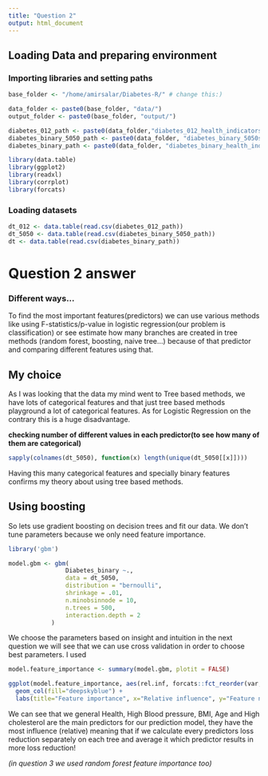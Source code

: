 ```yaml
---
title: "Question 2"
output: html_document
---
```

## Loading Data and preparing environment

### Importing libraries and setting paths
```r
base_folder <- "/home/amirsalar/Diabetes-R/" # change this:)

data_folder <- paste0(base_folder, "data/")
output_folder <- paste0(base_folder, "output/")

diabetes_012_path <- paste0(data_folder,"diabetes_012_health_indicators_BRFSS2015.csv")
diabetes_binary_5050_path <- paste0(data_folder, "diabetes_binary_5050split_health_indicators_BRFSS2015.csv")
diabetes_binary_path <- paste0(data_folder, "diabetes_binary_health_indicators_BRFSS2015.csv")

library(data.table)
library(ggplot2)
library(readxl)
library(corrplot)
library(forcats)
```
### Loading datasets
```r
dt_012 <- data.table(read.csv(diabetes_012_path))
dt_5050 <- data.table(read.csv(diabetes_binary_5050_path))
dt <- data.table(read.csv(diabetes_binary_path))
```

# Question 2 answer

### Different ways...
To find the most important features(predictors) we can use various methods like using F-statistics/p-value in logistic regression(our problem is classification) or see estimate how many branches are created in tree methods (random forest, boosting, naive tree...) because of that predictor and comparing different features using that.

## My choice

As I was looking that the data my mind went to Tree based methods, we have lots of categorical features and that just tree based methods playground a lot of categorical features. As for Logistic Regression on the contrary this is a huge disadvantage.


**checking number of different values in each predictor(to see how many of them are categorical)**
```r
sapply(colnames(dt_5050), function(x) length(unique(dt_5050[[x]])))
```
Having this many categorical features and specially binary features confirms my theory about using tree based methods.

## Using boosting

So lets use gradient boosting on decision trees and fit our data.
We don't tune parameters because we only need feature importance.


```r
library('gbm')

model.gbm <- gbm(
                Diabetes_binary ~.,
                data = dt_5050,
                distribution = "bernoulli",
                shrinkage = .01,
                n.minobsinnode = 10,
                n.trees = 500,
                interaction.depth = 2
            )


```

We choose the parameters based on insight and intuition in the next question we will see that we can use cross validation in order to choose best parameters.
I used
```r

model.feature_importance <- summary(model.gbm, plotit = FALSE)

ggplot(model.feature_importance, aes(rel.inf, forcats::fct_reorder(var, rel.inf))) +
  geom_col(fill="deepskyblue") +
  labs(title="Feature importance", x="Relative influence", y="Feature name")
```


We can see that we general Health, High Blood pressure, BMI, Age and High cholesterol are the main predictors for our prediction model,
they have the most influence (relative) meaning that if we calculate every predictors loss reduction separately on each tree and average it which predictor results in more loss reduction!

*(in question 3 we used random forest feature importance too)*
